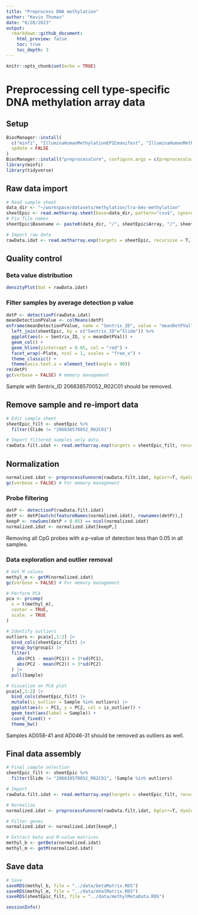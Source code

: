 ```yaml
---
title: "Preprocess DNA methylation"
author: "Kevin Thomas"
date: "6/20/2023"
output:
  rmarkdown::github_document:
    html_preview: false
    toc: true
    toc_depth: 3
---
```


```r
knitr::opts_chunk$set(echo = TRUE)
```

# Preprocessing cell type-specific DNA methylation array data

## Setup
```r
BiocManager::install(
  c("minfi", "IlluminaHumanMethylationEPICmanifest", "IlluminaHumanMethylationEPICanno.ilm10b4.hg19"),
  update = FALSE
)
BiocManager::install("preprocessCore", configure.args = c(preprocessCore = "--disable-threading"), force= TRUE, update=FALSE, type = "source")
library(minfi)
library(tidyverse)
```

## Raw data import

```r
# Read sample sheet
data_dir <- "~/workspace/datasets/methylation/lra-bms-methylation"
sheetEpic <- read.metharray.sheet(base=data_dir, pattern="csv$", ignore.case=T, verbose=T, recursive=T)
# Fix file names
sheetEpic$Basename <- paste0(data_dir, "/", sheetEpic$Array, "/", sheetEpic$Slide)

# Import raw data
rawData.idat <- read.metharray.exp(targets = sheetEpic, recursive = T, verbose = T, force = T)
```

## Quality control
### Beta value distribution
```r
densityPlot(dat = rawData.idat)
```
### Filter samples by average detection p value
```r
detP <- detectionP(rawData.idat)
meanDetectionPValue <- colMeans(detP)
enframe(meanDetectionPValue, name = "Sentrix_ID", value = "meanDetPVal") %>%
  left_join(sheetEpic, by = c("Sentrix_ID"="Slide")) %>%
  ggplot(aes(x = Sentrix_ID, y = meanDetPVal)) +
  geom_col() +
  geom_hline(yintercept = 0.05, col = "red") +
  facet_wrap(~Plate, ncol = 1, scales = "free_x") +
  theme_classic() +
  theme(axis.text.x = element_text(angle = 90))
rm(detP)
gc(verbose = FALSE) # memory management
```


Sample with Sentrix_ID 206838570052_R02C01 should be removed.

## Remove sample and re-import data
```r
# Edit sample sheet
sheetEpic_filt <- sheetEpic %>%
  filter(Slide != "206838570052_R02C01")

# Import filtered samples only data
rawData.filt.idat <- read.metharray.exp(targets = sheetEpic_filt, recursive = T, verbose = F, force = F) 
```
## Normalization
```r
normalized.idat <- preprocessFunnorm(rawData.filt.idat, bgCorr=T, dyeCorr=T, verbose=T)
gc(verbose = FALSE) # For memory management
```

### Probe filtering
```r
detP <- detectionP(rawData.filt.idat)
detP <- detP[match(featureNames(normalized.idat), rownames(detP)),]
keepP <- rowSums(detP < 0.05) == ncol(normalized.idat)
normalized.idat <- normalized.idat[keepP,]
```

Removing all CpG probes with a p-value of detection less than 0.05 in all samples.

### Data exploration and outlier removal
``` r
# Get M values
methyl_m <- getM(normalized.idat)
gc(verbose = FALSE) # For memory management

# Perform PCA
pca <- prcomp(
  x = t(methyl_m),
  center = TRUE,
  scale. = TRUE
)

# Identify outliers
outliers <- pca$x[,1:2] |>
  bind_cols(sheetEpic_filt) |>
  group_by(group1) |>
  filter(
    abs(PC1 - mean(PC1)) > 3*sd(PC1),
    abs(PC2 - mean(PC2)) > 3*sd(PC2)
  ) |>
  pull(Sample)

# Visualize on PCA plot
pca$x[,1:2] |>
  bind_cols(sheetEpic_filt) |>
  mutate(is_outlier = Sample %in% outliers) |>
  ggplot(aes(x = PC1, y = PC2, col = is_outlier)) +
  geom_text(aes(label = Sample)) +
  coord_fixed() +
  theme_bw()
```
Samples AD058-41 and AD046-31 should be removed as outliers as well.

## Final data assembly
``` r
# Final sample selection
sheetEpic_filt <- sheetEpic %>%
  filter(Slide != "206838570052_R02C01", !Sample %in% outliers)

# Import
rawData.filt.idat <- read.metharray.exp(targets = sheetEpic_filt, recursive = T, verbose = T, force = T)

# Normalize
normalized.idat <- preprocessFunnorm(rawData.filt.idat, bgCorr=T, dyeCorr=T, verbose=T)

# Filter genes
normalized.idat <- normalized.idat[keepP,]

# Extract beta and M-value matrices
methyl_b <- getBeta(normalized.idat)
methyl_m <- getM(normalized.idat)
```

## Save data
```r
# Save
saveRDS(methyl_b, file = "../data/betaMatrix.RDS")
saveRDS(methyl_m, file = "../data/mValMatrix.RDS")
saveRDS(sheetEpic_filt, file = "../data/methylMetaData.RDS")
```

```r
sessionInfo()
```